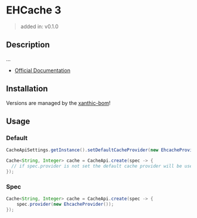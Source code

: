 
# EHCache 3

> added in: v0.1.0

## Description

...

- [Official Documentation](https://www.ehcache.org/documentation/3.0/index.html)

## Installation

<JavaDependency group="io.github.xanthic.cache" name="cache-provider-ehcache" scope="implementation" />

<Alert severity="info" variant="outlined">Versions are managed by the <a href="/getting-started/installation">xanthic-bom</a>!</Alert>

## Usage

### Default

```java
CacheApiSettings.getInstance().setDefaultCacheProvider(new EhcacheProvider());

Cache<String, Integer> cache = CacheApi.create(spec -> {
  // if spec.provider is not set the default cache provider will be used
});
```

### Spec

```java
Cache<String, Integer> cache = CacheApi.create(spec -> {
    spec.provider(new EhcacheProvider());
});
```
